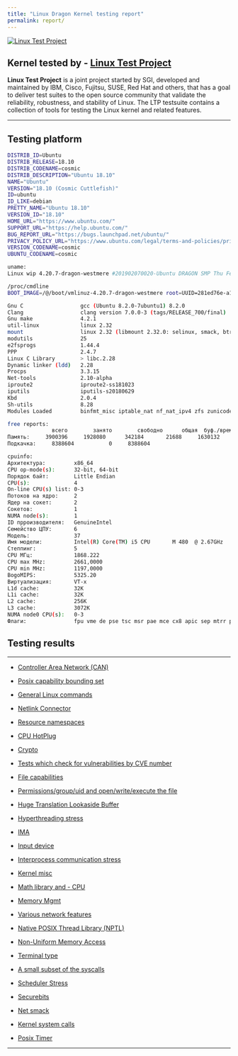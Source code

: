 ```yaml
---
title: "Linux Dragon Kernel testing report"
permalink: report/
---
```



[![**Linux Test Project**](images/ltp_logo.jpeg)](http://linux-test-project.github.io/)

## Kernel tested by - [Linux Test Project](http://linux-test-project.github.io/)

 **Linux Test Project** is a joint project started by SGI, developed and maintained by IBM, Cisco, Fujitsu, SUSE, Red Hat and others, that has a goal to deliver test suites to the open source community that validate the reliability, robustness, and stability of Linux. The LTP testsuite contains a collection of tools for testing the Linux kernel and related features.


---


## Testing platform


```bash
DISTRIB_ID=Ubuntu
DISTRIB_RELEASE=18.10
DISTRIB_CODENAME=cosmic
DISTRIB_DESCRIPTION="Ubuntu 18.10"
NAME="Ubuntu"
VERSION="18.10 (Cosmic Cuttlefish)"
ID=ubuntu
ID_LIKE=debian
PRETTY_NAME="Ubuntu 18.10"
VERSION_ID="18.10"
HOME_URL="https://www.ubuntu.com/"
SUPPORT_URL="https://help.ubuntu.com/"
BUG_REPORT_URL="https://bugs.launchpad.net/ubuntu/"
PRIVACY_POLICY_URL="https://www.ubuntu.com/legal/terms-and-policies/privacy-policy"
VERSION_CODENAME=cosmic
UBUNTU_CODENAME=cosmic

uname:
Linux wip 4.20.7-dragon-westmere #201902070020-Ubuntu DRAGON SMP Thu Feb 7 16:50:50 UTC 2019 x86_64 x86_64 x86_64 GNU/Linux

/proc/cmdline
BOOT_IMAGE=/@/boot/vmlinuz-4.20.7-dragon-westmere root=UUID=281ed76e-a164-46f9-9c13-cc539b5084d4 ro rootflags=subvol=@ noresume psi=1 systemd.gpt_auto=0 ipv6.disable=1 intremap=no_x2apic_optout acpi_osi=Linux-Dell-Video intel_iommu=on swiotlb=32768 apparmor=0 acpi_backlight=vendor nowatchdog zswap.enabled=1 zswap.compressor=lz4 zswap.max_pool_percent=15 modprobe.blacklist=lkrg acpi_serialize pcie_acs_override=downstream net.ifnames=0 biosdevname=0

Gnu C                  gcc (Ubuntu 8.2.0-7ubuntu1) 8.2.0
Clang                  clang version 7.0.0-3 (tags/RELEASE_700/final)
Gnu make               4.2.1
util-linux             linux 2.32
mount                  linux 2.32 (libmount 2.32.0: selinux, smack, btrfs, assert, debug)
modutils               25
e2fsprogs              1.44.4
PPP                    2.4.7
Linux C Library        > libc.2.28
Dynamic linker (ldd)   2.28
Procps                 3.3.15
Net-tools              2.10-alpha
iproute2               iproute2-ss181023
iputils                iputils-s20180629
Kbd                    2.0.4
Sh-utils               8.28
Modules Loaded         binfmt_misc iptable_nat nf_nat_ipv4 zfs zunicode zavl icp zcommon znvpair spl dell_laptop dell_smm_hwmon intel_powerclamp coretemp kvm_intel kvm irqbypass intel_cstate dell_wmi dell_smbios dcdbas sparse_keymap dell_wmi_descriptor wmi_bmof i2c_i801 snd_hda_codec_idt joydev snd_hda_codec_generic wl snd_hda_codec_hdmi r8169 cfg80211 realtek snd_hda_intel snd_hda_codec snd_hda_core eeprom snd_hwdep ipt_REJECT nf_reject_ipv4 nf_log_ipv4 nf_log_common xt_LOG xt_limit xt_tcpudp xt_addrtype sch_cake xt_conntrack tcp_yeah tcp_vegas ip6_tables nf_conntrack_netbios_ns nf_conntrack_broadcast nf_nat_ftp nf_nat nf_conntrack_ftp nf_conntrack nf_defrag_ipv6 exfat_fs exfat_core nf_defrag_ipv4 parport_pc ppdev lp iptable_filter parport bpfilter sunrpc ip_tables x_tables btrfs xor zstd_compress raid6_pq gpu_sched rtsx_pci_sdmmc rtsx_pci mmc_block radeon ttm drm_kms_helper syscopyarea sysfillrect sysimgblt fb_sys_fops hid_generic drm input_leds psmouse ahci usbhid serio_raw i2c_algo_bit hid libahci wmi video mac_hid lz4 lz4_compress

free reports:
              всего        занято        свободно      общая  буф./врем.   доступно
Память:     3900396     1928080      342184       21688     1630132     1806828
Подкачка:     8388604           0     8388604

cpuinfo:
Архитектура:         x86_64
CPU op-mode(s):      32-bit, 64-bit
Порядок байт:        Little Endian
CPU(s):              4
On-line CPU(s) list: 0-3
Потоков на ядро:     2
Ядер на сокет:       2
Сокетов:             1
NUMA node(s):        1
ID прроизводителя:   GenuineIntel
Семейство ЦПУ:       6
Модель:              37
Имя модели:          Intel(R) Core(TM) i5 CPU       M 480  @ 2.67GHz
Степпинг:            5
CPU МГц:             1868.222
CPU max MHz:         2661,0000
CPU min MHz:         1197,0000
BogoMIPS:            5325.20
Виртуализация:       VT-x
L1d cache:           32K
L1i cache:           32K
L2 cache:            256K
L3 cache:            3072K
NUMA node0 CPU(s):   0-3
Флаги:               fpu vme de pse tsc msr pae mce cx8 apic sep mtrr pge mca cmov pat pse36 clflush dts acpi mmx fxsr sse sse2 ss ht tm pbe syscall nx rdtscp lm constant_tsc arch_perfmon pebs bts rep_good nopl xtopology nonstop_tsc cpuid aperfmperf pni dtes64 monitor ds_cpl vmx est tm2 ssse3 cx16 xtpr pdcm pcid sse4_1 sse4_2 popcnt lahf_lm pti ssbd ibrs ibpb stibp tpr_shadow vnmi flexpriority ept vpid dtherm ida arat flush_l1d
```


## Testing results


---


- [Controller Area Network (CAN)](report/can.html)

- [Posix capability bounding set](report/cap_bounds.html)

- [General Linux commands](report/commands.html)

- [Netlink Connector](report/connectors.html)

- [Resource namespaces](report/containers.html)

- [CPU HotPlug](report/cpuhotplug.html)

- [Crypto](report/crypto.html)

- [Tests which check for vulnerabilities by CVE number](report/cve.html)

- [File capabilities](report/filecaps.html)

- [Permissions/group/uid and open/write/execute the file](report/fs_perms_simple.html)

- [Huge Translation Lookaside Buffer](report/hugetlb.html)

- [Hyperthreading stress](report/hyperthreading.html)

- [IMA](report/ima.html)

- [Input device](report/input.html)

- [Interprocess communication stress](report/ips.html)

- [Kernel misc](report/kernel_misc.html)

- [Math library and - CPU](report/math.html)

- [Memory Mgmt](report/mm.html)

- [Various network features](report/net.features.html)

- [Native POSIX Thread Library (NPTL)](report/nptl.html)

- [Non-Uniform Memory Access](report/numa.html)

- [Terminal type](report/pty.html)

- [A small subset of the syscalls](report/quickhit.html)

- [Scheduler Stress](report/sched.html)

- [Securebits](report/securebits.html)

- [Net smack](report/smack.html)

- [Kernel system calls](report/syscalls.html)

- [Posix Timer](report/timers.html)



---


